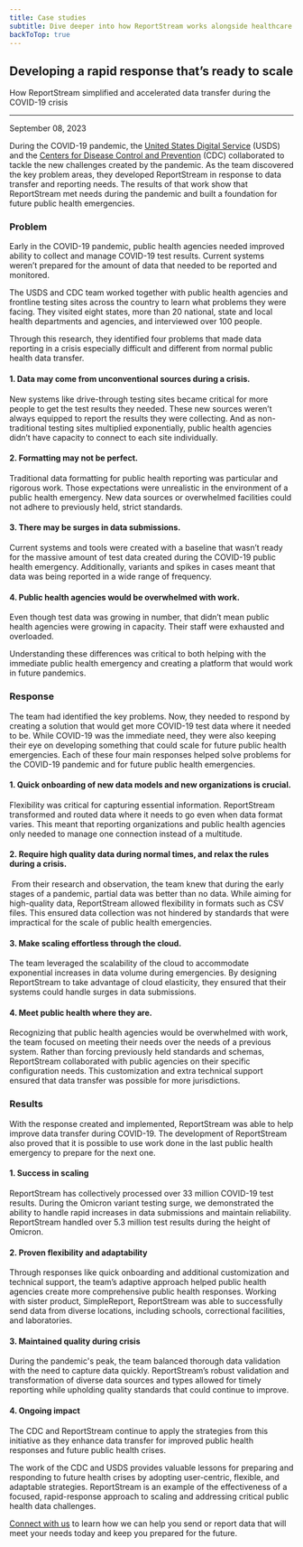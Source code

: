 ```yaml
---
title: Case studies
subtitle: Dive deeper into how ReportStream works alongside healthcare organizations and public health entities
backToTop: true
---
```



<LayoutSidenav>
<Sidenav />
</LayoutSidenav>

## Developing a rapid response that’s ready to scale

<p>How ReportStream simplified and accelerated data transfer during the COVID-19 crisis </p>

<hr className="rs-hr--alternate" />

<p className="usa-timestamp">September 08, 2023</p>

During the COVID-19 pandemic, the <A href={site.orgs.USDS.url}>United States Digital Service</A> (USDS) and the <A href={site.orgs.CDC.url}>Centers for Disease Control and Prevention</A> (CDC) collaborated to tackle the new challenges created by the pandemic. As the team discovered the key problem areas, they developed ReportStream in response to data transfer and reporting needs. The results of that work show that ReportStream met needs during the pandemic and built a foundation for future public health emergencies. 

<h3 className="margin-top-8">Problem</h3>

Early in the COVID-19 pandemic, public health agencies needed improved ability to collect and manage COVID-19 test results. Current systems weren’t prepared for the amount of data that needed to be reported and monitored. 

The USDS and CDC team worked together with public health agencies and frontline testing sites across the country to learn what problems they were facing. They visited eight states, more than 20 national, state and local health departments and agencies, and interviewed over 100 people. 

Through this research, they identified four problems that made data reporting in a crisis especially difficult and different from normal public health data transfer. 

#### 1. Data may come from unconventional sources during a crisis.

New systems like drive-through testing sites became critical for more people to get the test results they needed. These new sources weren’t always equipped to report the results they were collecting. And as non-traditional testing sites multiplied exponentially, public health agencies didn’t have capacity to connect to each site individually.

#### 2. Formatting may not be perfect. 

Traditional data formatting for public health reporting was particular and rigorous work. Those expectations were unrealistic in the environment of a public health emergency. New data sources or overwhelmed facilities could not adhere to previously held, strict standards.

#### 3. There may be surges in data submissions.

Current systems and tools were created with a baseline that wasn’t ready for the massive amount of test data created during the COVID-19 public health emergency. Additionally, variants and spikes in cases meant that data was being reported in a wide range of frequency. 

#### 4. Public health agencies would be overwhelmed with work.

Even though test data was growing in number, that didn’t mean public health agencies were growing in capacity. Their staff were exhausted and overloaded. 

Understanding these differences was critical to both helping with the immediate public health emergency and creating a platform that would work in future pandemics.

<h3 className="margin-top-8">Response</h3>

The team had identified the key problems. Now, they needed to respond by creating a solution that would get more COVID-19 test data where it needed to be. While COVID-19 was the immediate need, they were also keeping their eye on developing something that could scale for future public health emergencies. Each of these four main responses helped solve problems for the COVID-19 pandemic and for future public health emergencies. 

#### 1. Quick onboarding of new data models and new organizations is crucial.

Flexibility was critical for capturing essential information. ReportStream transformed and routed data where it needs to go even when data format varies. This meant that reporting organizations and public health agencies only needed to manage one connection instead of a multitude.

#### 2. Require high quality data during normal times, and relax the rules during a crisis.

 From their research and observation, the team knew that during the early stages of a pandemic, partial data was better than no data. While aiming for high-quality data, ReportStream allowed flexibility in formats such as CSV files. This ensured data collection was not hindered by standards that were impractical for the scale of public health emergencies. 

#### 3. Make scaling effortless through the cloud.

The team leveraged the scalability of the cloud to accommodate exponential increases in data volume during emergencies. By designing ReportStream to take advantage of cloud elasticity, they ensured that their systems could handle surges in data submissions. 

#### 4. Meet public health where they are.

Recognizing that public health agencies would be overwhelmed with work, the team focused on meeting their needs over the needs of a previous system. Rather than forcing previously held standards and schemas, ReportStream collaborated with public agencies on their specific configuration needs. This customization and extra technical support ensured that data transfer was possible for more jurisdictions.

<h3 className="margin-top-8">Results</h3>

With the response created and implemented, ReportStream was able to help improve data transfer during COVID-19. The development of ReportStream also proved that it is possible to use work done in the last public health emergency to prepare for the next one.

#### 1. Success in scaling

ReportStream has collectively processed over 33 million COVID-19 test results. During the Omicron variant testing surge, we demonstrated the ability to handle rapid increases in data submissions and maintain reliability. ReportStream handled over 5.3 million test results during the height of Omicron. 

#### 2. Proven flexibility and adaptability 

Through responses like quick onboarding and additional customization and technical support, the team’s adaptive approach helped public health agencies create more comprehensive public health responses. Working with sister product, SimpleReport, ReportStream was able to successfully send data from diverse locations, including schools, correctional facilities, and laboratories.   

#### 3. Maintained quality during crisis

During the pandemic's peak, the team balanced thorough data validation with the need to capture data quickly. ReportStream’s robust validation and transformation of diverse data sources and types allowed for timely reporting while upholding quality standards that could continue to improve. 

#### 4. Ongoing impact

The CDC and ReportStream continue to apply the strategies from this initiative as they enhance data transfer for improved public health responses and future public health crises.

The work of the CDC and USDS provides valuable lessons for preparing and responding to future health crises by adopting user-centric, flexible, and adaptable strategies. ReportStream is an example of the effectiveness of a focused, rapid-response approach to scaling and addressing critical public health data challenges. 

<A href={site.forms.connectWithRS.url}>Connect with us</A> to learn how we can help you send or report data that will meet your needs today and keep you prepared for the future.